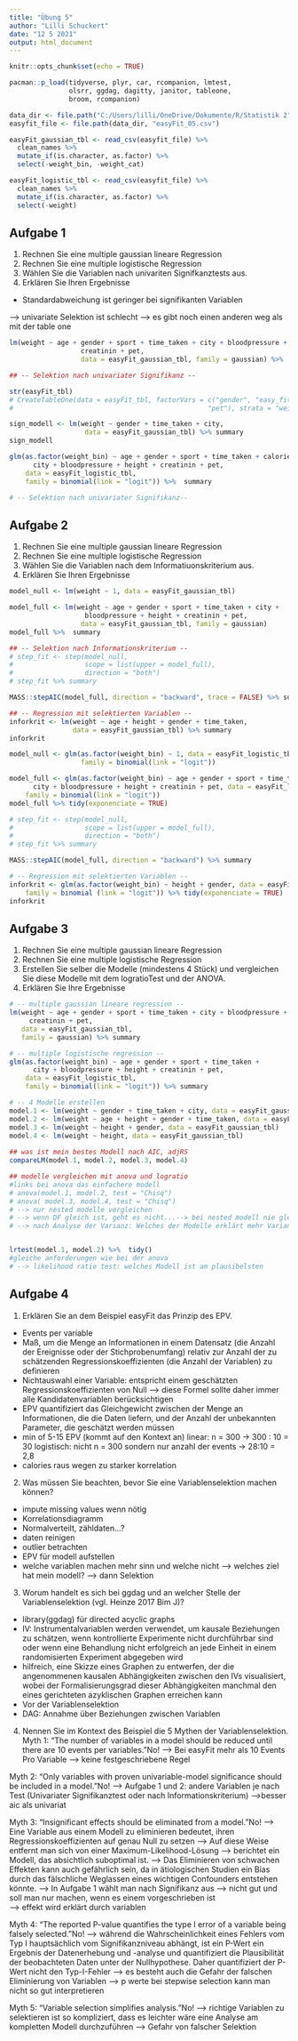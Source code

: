 ---
title: "Übung 5"
author: "Lilli Schuckert"
date: "12 5 2021"
output: html_document
---

```{r setup, include=FALSE}
knitr::opts_chunk$set(echo = TRUE)

pacman::p_load(tidyverse, plyr, car, rcompanion, lmtest,
               olsrr, ggdag, dagitty, janitor, tableone,
               broom, rcompanion)

data_dir <- file.path("C:/Users/lilli/OneDrive/Dokumente/R/Statistik 2")
easyfit_file <- file.path(data_dir, "easyFit_05.csv")

easyFit_gaussian_tbl <- read_csv(easyfit_file) %>%
  clean_names %>% 
  mutate_if(is.character, as.factor) %>% 
  select(-weight_bin, -weight_cat)

easyFit_logistic_tbl <- read_csv(easyfit_file) %>%
  clean_names %>% 
  mutate_if(is.character, as.factor) %>% 
  select(-weight)

```

## Aufgabe 1
1. Rechnen Sie eine multiple gaussian lineare Regression
2. Rechnen Sie eine multiple logistische Regression
3. Wählen Sie die Variablen nach univariten Signifkanztests aus.
4. Erklären Sie Ihren Ergebnisse
  - Standardabweichung ist geringer bei signifikanten Variablen

--> univariate Selektion ist schlecht
--> es gibt noch einen anderen weg als mit der table one

```{r multiple gaussian linear regression}

lm(weight ~ age + gender + sport + time_taken + city + bloodpressure + height +
                  creatinin + pet,
                  data = easyFit_gaussian_tbl, family = gaussian) %>%  summary

## -- Selektion nach univariater Signifikanz --

str(easyFit_tbl)
# CreateTableOne(data = easyFit_tbl, factorVars = c("gender", "easy_fit", "city",
#                                                 "pet"), strata = "weight")

sign_modell <- lm(weight ~ gender + time_taken + city,
                   data = easyFit_gaussian_tbl) %>% summary
sign_modell

```


```{r multiple logistic regression}

glm(as.factor(weight_bin) ~ age + gender + sport + time_taken + calories +
      city + bloodpressure + height + creatinin + pet,
    data = easyFit_logistic_tbl, 
    family = binomial(link = "logit")) %>%  summary

# -- Selektion nach univariater Signifikanz--

```

## Aufgabe 2
1. Rechnen Sie eine multiple gaussian lineare Regression
2. Rechnen Sie eine multiple logistische Regression
3. Wählen Sie die Variablen nach dem Informatiuonskriterium aus.
4. Erklären Sie Ihren Ergebnisse

```{r Informationskriterium gaussian linear regression}

model_null <- lm(weight ~ 1, data = easyFit_gaussian_tbl)

model_full <- lm(weight ~ age + gender + sport + time_taken + city +
                   bloodpressure + height + creatinin + pet,
                  data = easyFit_gaussian_tbl, family = gaussian)
model_full %>%  summary

## -- Selektion nach Informationskriterium --
# step_fit <- step(model_null,
#                  scope = list(upper = model_full),
#                  direction = "both") 
# step_fit %>% summary

MASS::stepAIC(model_full, direction = "backward", trace = FALSE) %>% summary

## -- Regression mit selektierten Variablen -- 
inforkrit <- lm(weight ~ age + height + gender + time_taken,
                data = easyFit_gaussian_tbl) %>% summary
inforkrit

```

```{r Informationskriterium multiple logistic regression}

model_null <- glm(as.factor(weight_bin) ~ 1, data = easyFit_logistic_tbl,
                  family = binomial(link = "logit"))

model_full <- glm(as.factor(weight_bin) ~ age + gender + sport + time_taken +
      city + bloodpressure + height + creatinin + pet, data = easyFit_logistic_tbl, 
    family = binomial(link = "logit"))
model_full %>% tidy(exponenciate = TRUE)

# step_fit <- step(model_null,
#                  scope = list(upper = model_full),
#                  direction = "both") 
# step_fit %>% summary

MASS::stepAIC(model_full, direction = "backward") %>% summary

# -- Regression mit selektierten Variablen --
inforkrit <- glm(as.factor(weight_bin) ~ height + gender, data = easyFit_logistic_tbl,
    family = binomial (link = "logit")) %>% tidy(exponenciate = TRUE)
inforkrit

```

## Aufgabe 3
1. Rechnen Sie eine multiple gaussian lineare Regression
2. Rechnen Sie eine multiple logistische Regression
3. Erstellen Sie selber die Modelle (mindestens 4 Stück) und vergleichen Sie diese Modelle mit dem logratioTest und der ANOVA.
4. Erklären Sie Ihre Ergebnisse

```{r logratioTest und ANOVA}

# -- multiple gaussian lineare regression --
lm(weight ~ age + gender + sport + time_taken + city + bloodpressure + height + 
     creatinin + pet, 
   data = easyFit_gaussian_tbl,
   family = gaussian) %>% summary

# -- multiple logistische regression --
glm(as.factor(weight_bin) ~ age + gender + sport + time_taken +
      city + bloodpressure + height + creatinin + pet,
    data = easyFit_logistic_tbl, 
    family = binomial(link = "logit")) %>% summary

# -- 4 Modelle erstellen
model.1 <- lm(weight ~ gender + time_taken + city, data = easyFit_gaussian_tbl)
model.2 <- lm(weight ~ age + height + gender + time_taken, data = easyFit_gaussian_tbl)
model.3 <- lm(weight ~ height + gender, data = easyFit_gaussian_tbl)
model.4 <- lm(weight ~ height, data = easyFit_gaussian_tbl)               
               
## was ist mein bestes Modell nach AIC, adjRS
compareLM(model.1, model.2, model.3, model.4)

## modelle vergleichen mit anova und logratio
#links bei anova das einfachere modell
# anova(model.1, model.2, test = "Chisq")
# anova( model.3, model.4, test = "Chisq")
# --> nur nested modelle vergleichen
# --> wenn DF gleich ist, geht es nicht...--> bei nested modell nie gleich
# --> nach Analyse der Varianz: Welches der Modelle erklärt mehr Varianz


lrtest(model.1, model.2) %>%  tidy()
#gleiche anforderungen wie bei der anova
# --> likelihood ratio test: welches Modell ist am plausibelsten

```


## Aufgabe 4
1. Erklären Sie an dem Beispiel easyFit das Prinzip des EPV.
- Events per variable
- Maß, um die Menge an Informationen in einem Datensatz (die Anzahl der Ereignisse oder der Stichprobenumfang) relativ zur Anzahl der zu schätzenden Regressionskoeffizienten (die Anzahl der Variablen) zu definieren
- Nichtauswahl einer Variable: entspricht einem geschätzten Regressionskoeffizienten von Null
  --> diese Formel sollte daher immer alle Kandidatenvariablen berücksichtigen
- EPV quantifiziert das Gleichgewicht zwischen der Menge an Informationen, die die Daten liefern, und der Anzahl der unbekannten Parameter, die geschätzt werden müssen
- min of 5-15 EPV (kommt auf den Kontext an)
linear: n = 300 -> 300 : 10 = 30
logistisch: nicht n = 300 sondern nur anzahl der events -> 28:10 = 2,8
- calories raus wegen zu starker korrelation

2. Was müssen Sie beachten, bevor Sie eine Variablenselektion machen können?
- impute missing values wenn nötig
- Korrelationsdiagramm
- Normalverteilt, zähldaten...?
- daten reinigen
- outlier betrachten
- EPV für modell aufstellen
- welche variablen  machen mehr sinn und welche nicht --> welches ziel hat mein modell?
--> dann Selektion 

3. Worum handelt es sich bei ggdag und an welcher Stelle der Variablenselektion (vgl. Heinze 2017 Bim J)?
- library(ggdag) für directed acyclic graphs
- IV: Instrumentalvariablen werden verwendet, um kausale Beziehungen zu schätzen, wenn kontrollierte Experimente nicht durchführbar sind oder wenn eine Behandlung nicht erfolgreich an jede Einheit in einem randomisierten Experiment abgegeben wird
- hilfreich, eine Skizze eines Graphen zu entwerfen, der die angenommenen kausalen Abhängigkeiten zwischen den IVs visualisiert, wobei der Formalisierungsgrad dieser Abhängigkeiten manchmal den eines gerichteten azyklischen Graphen erreichen kann
- Vor der Variablenselektion
- DAG: Annahme über Beziehungen zwischen Variablen

4. Nennen Sie im Kontext des Beispiel die 5 Mythen der Variablenselektion.
Myth 1: “The number of variables in a model should be reduced until there are 10 events per variables.”No!
  --> Bei easyFit mehr als 10 Events Pro Variable
  --> keine festgeschriebene Regel
  
Myth 2: “Only variables with proven univariable-model significance should be included in a model.”No!
  --> Aufgabe 1 und 2: andere Variablen je nach Test (Univariater Signifikanztest oder nach Informationskriterium)
  -->besser aic als univariat
  
Myth 3: “Insignificant effects should be eliminated from a model.”No!
  --> Eine Variable aus einem Modell zu eliminieren bedeutet, ihren Regressionskoeffizienten auf genau Null zu setzen
  --> Auf diese Weise entfernt man sich von einer Maximum-Likelihood-Lösung
  --> berichtet ein Modell, das absichtlich suboptimal ist.
  --> Das Eliminieren von schwachen Effekten kann auch gefährlich sein, da in ätiologischen Studien ein Bias durch das fälschliche Weglassen eines wichtigen Confounders entstehen könnte.
  --> In Aufgabe 1 wählt man nach Signifikanz aus --> nicht gut und soll man nur machen, wenn es einem vorgeschrieben ist  
  --> effekt wird erklärt durch variablen

Myth 4: “The reported P-value quantifies the type I error of a variable being falsely selected.”No!
  --> während die Wahrscheinlichkeit eines Fehlers vom Typ I hauptsächlich vom Signifikanzniveau abhängt, ist ein P-Wert ein Ergebnis der Datenerhebung und -analyse und quantifiziert die Plausibilität der beobachteten Daten unter der Nullhypothese. Daher quantifiziert der P-Wert nicht den Typ-I-Fehler 
  --> es besteht auch die Gefahr der falschen Eliminierung von Variablen 
  --> p werte bei stepwise selection kann man nicht so gut interpretieren

Myth 5: “Variable selection simplifies analysis.”No!
  --> richtige Variablen zu selektieren ist so kompliziert, dass es leichter wäre eine Analyse am kompletten Modell durchzuführen
  --> Gefahr von falscher Selektion
